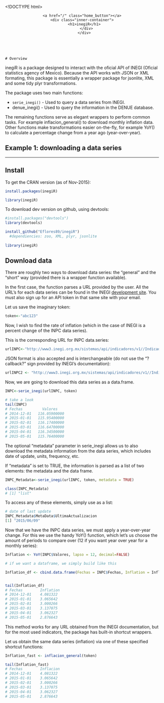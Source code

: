 <!DOCTYPE html>
<html>
<head>
  <meta charset="utf-8">
  <meta http-equiv="X-UA-Compatible" content="IE=edge,chrome=1">
  <title>inegiR | En El Margen</title>
  <meta name="viewport" content="width=device-width">


  <!-- syntax highlighting CSS -->
  <link rel="stylesheet" href="/css/syntax.css">

  <!-- CSS -->
  <link rel="stylesheet" href="/css/reset.css">
  <link rel="stylesheet" href="/css/main.css">
  <!-- <link href="http://netdna.bootstrapcdn.com/font-awesome/4.0.3/css/font-awesome.css" rel="stylesheet"> -->


  <!-- Fonts -->
  <link href='http://fonts.googleapis.com/css?family=Bitter:400,700,400italic|Open+Sans:400italic,600italic,400,600' rel='stylesheet' type='text/css'>
  
  
  <link rel="stylesheet" href="/css/science.css">
  

</head>
<body>
  <header style="background-image: url(/images/cover.jpg);">
  <div class="container post-container">
    <a href="/" class="home_button"></a>
    <div class="inner-container">
      <h1>inegiR</h1>
        </div>
      </div>
      
</header>

<article>
  <div class="container">
    # Overview


inegiR is a package designed to interact with the oficial API of INEGI (Oficial statistics agency of Mexico). Because the API works with JSON or XML formating, this package is essentially a wrapper package for jsonlite, XML and some tidy plyr transformations. 

The package uses two main functions: 

 - `serie_inegi()` - Used to query a data series from INEGI. 
 - denue_inegi() - Used to query the information in the DENUE database.
 
The remaining functions serve as elegant wrappers to perform common tasks. For example inflacion_general() to download monthly inflation data. Other functions make transformations easier on-the-fly, for example YoY() to calculate a percentage change from a year ago (year-over-year). 




# Example 1: downloading a data series 


---

## Install

To get the CRAN version (as of Nov-2015):

```r

install.packages(inegiR)

library(inegiR)

```

To download dev version on github, using devtools:

```r
#install.packages("devtools")
library(devtools)

install_github("Eflores89/inegiR")
  #dependiencies: zoo, XML, plyr, jsonlite
  
library(inegiR)
```


## Download data

There are roughly two ways to download data series: the "general" and the "short" way (provided there is a wrapper function available). 

In the first case, the function parses a URL provided by the user. All the URL's for each data series can be found in the INEGI [development site](http://www.inegi.org.mx/desarrolladores/indicadores/apiindicadores.aspx). You must also sign up for an API token in that same site with your email. 


Let us save the imaginary token:
```r
token<-"abc123"
```

Now, I wish to find the rate of inflation (which in the case of INEGI is a percent change of the INPC data series).

This is the corresponding URL for INPC data.series:
```r
urlINPC<-"http://www3.inegi.org.mx/sistemas/api/indicadores/v1//Indicador/216064/00000/es/false/xml/"
```

JSON format is also accepted and is interchangeable (do not use the "?callback?" sign provided by INEGI's documentation): 
```r
urlINPC2 <- "http://www3.inegi.org.mx/sistemas/api/indicadores/v1//Indicador/216064/00000/es/false/json/"
````

Now, we are going to download this data series as a data.frame.

```r

INPC<-serie_inegi(urlINPC, token)

# take a look
tail(INPC)
# Fechas         Valores
# 2014-12-01   116.05900000
# 2015-01-01   115.95400000
# 2015-02-01   116.17400000
# 2015-03-01   116.64700000
# 2015-04-01   116.34500000
# 2015-05-01   115.76400000

```

The optional "metadata" parameter in serie_inegi allows us to also download the metadata information from the data series, which includes date of update, units, frequency, etc. 

If "metadata" is set to TRUE, the information is parsed as a list of two elements: the metadata and the data frame. 

```r

INPC_Metadata<-serie_inegi(urlINPC, token, metadata = TRUE)

class(INPC_Metadata)
# [1] "list"
```

To access any of these elements, simply use as a list:

```r

# date of last update
INPC_Metadata$MetaData$UltimaActualizacion
[1] "2015/06/09"

```


Now that we have the INPC data series, we must apply a year-over-year change. For this we use the handy YoY() function, which let's us choose the amount of periods to compare over (12 if you want year over year for a monthly series): 


```r

Inflation <- YoY(INPC$Valores, lapso = 12, decimal=FALSE)

# if we want a dataframe, we simply build like this

Inflation_df <- cbind.data.frame(Fechas = INPC$Fechas, Inflation = Inflation)


tail(Inflation_df)
# Fechas        Inflation
# 2014-12-01    4.081322
# 2015-01-01    3.065642
# 2015-02-01    3.000266
# 2015-03-01    3.137075
# 2015-04-01    3.062327
# 2015-05-01    2.876643
```

This method works for any URL obtained from the INEGI documentation, but for the most used indicators, the package has built-in shortcut wrappers. 


Let us obtain the same data series (inflation) via one of these specified shortcut functions:


```r
Inflation_fast <- inflacion_general(token)

tail(Inflation_fast)
# Fechas        Inflacion
# 2014-12-01    4.081322
# 2015-01-01    3.065642
# 2015-02-01    3.000266
# 2015-03-01    3.137075
# 2015-04-01    3.062327
# 2015-05-01    2.876643
```

  </div>
</article>
</body>
</html>
